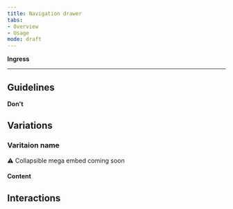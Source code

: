 ```yaml
---
title: Navigation drawer
tabs: 
- Overview
- Usage
mode: draft
---
```



**Ingress**
<!--One to two sentences as an introduction to the component-->

***

## Guidelines
<!--List how to use it, sizes, widths, grid interactions, color allowances -->


**Don't** 
<!--Bullet point list if needed -->


## Variations 
<!--One ### heading per frame in Figma, explaning each componnet in that frame. One 'content' section per variation if needed -->


### Varitaion name

:warning: Collapsible mega embed coming soon


#### Content



## Interactions
